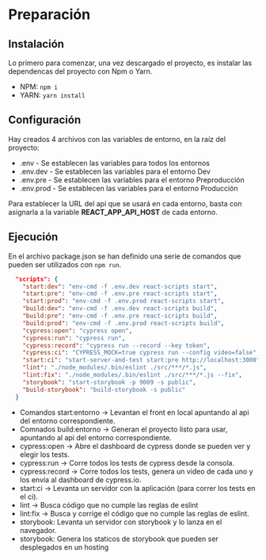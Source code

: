 
<Meta title="Docs|Preparación" />

# Preparación

## Instalación
Lo primero para comenzar, una vez descargado el proyecto, es instalar las dependencas del proyecto con Npm o Yarn.

- NPM: `npm i`
- YARN: `yarn install`

## Configuración

Hay creados 4 archivos con las variables de entorno, en la raíz del proyecto:
- .env - Se establecen las variables para todos los entornos
- .env.dev - Se establecen las variables para el entorno Dev
- .env.pre - Se establecen las variables para el entorno Preproducción
- .env.prod - Se establecen las variables para el entorno Producción

Para establecer la URL del api que se usará en cada entorno, basta con asignarla a la variable **REACT_APP_API_HOST**
de cada entorno.

## Ejecución

En el archivo package.json se han definido una serie de comandos que pueden ser utilizados con `npm run`.

```JSON
  "scripts": {
    "start:dev": "env-cmd -f .env.dev react-scripts start",
    "start:pre": "env-cmd -f .env.pre react-scripts start",
    "start:prod": "env-cmd -f .env.prod react-scripts start",
    "build:dev": "env-cmd -f .env.dev react-scripts build",
    "build:pre": "env-cmd -f .env.pre react-scripts build",
    "build:prod": "env-cmd -f .env.prod react-scripts build",
    "cypress:open": "cypress open",
    "cypress:run": "cypress run",
    "cypress:record": "cypress run --record --key token",
    "cypress:ci": "CYPRESS_MOCK=true cypress run --config video=false",
    "start:ci": "start-server-and-test start:pre http://localhost:3000",
    "lint": "./node_modules/.bin/eslint ./src/***/*.js",
    "lint:fix": "./node_modules/.bin/eslint ./src/***/*.js --fix",
    "storybook": "start-storybook -p 9009 -s public",
    "build-storybook": "build-storybook -s public"
  }
```
- Comandos start:entorno -> Levantan el front en local apuntando al api del entorno correspondiente.
- Comnados build:entorno -> Generan el proyecto listo para usar, apuntando al api del entorno correspondiente.
- cypress:open -> Abre el dashboard de cypress donde se pueden ver y elegir los tests.
- cypress:run -> Corre todos los tests de cypress desde la consola.
- cypress:record -> Corre todos los tests, genera un video de cada uno y los envía al dashboard de cypress.io.
- start:ci -> Levanta un servidor con la aplicación (para correr los tests en el ci).
- lint -> Busca código que no cumple las reglas de eslint
- lint:fix -> Busca y corrige el código que no cumple las reglas de eslint.
- storybook: Levanta un servidor con storybook y lo lanza en el navegador.
- storybook: Genera los staticos de storybook que pueden ser desplegados en un hosting
